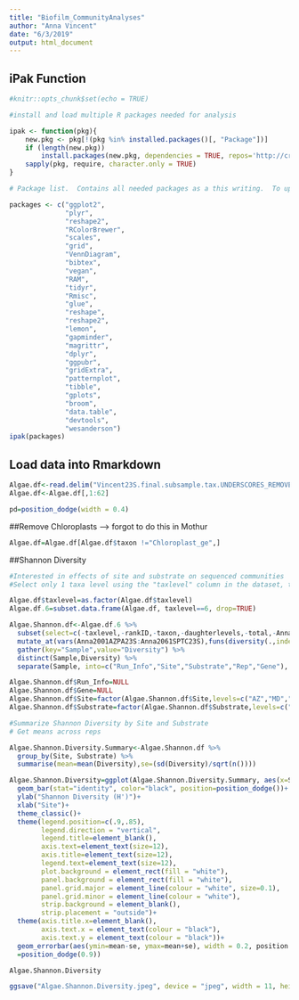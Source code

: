 ```yaml
---
title: "Biofilm_CommunityAnalyses"
author: "Anna Vincent"
date: "6/3/2019"
output: html_document
---
```


## iPak Function

```r
#knitr::opts_chunk$set(echo = TRUE)

#install and load multiple R packages needed for analysis

ipak <- function(pkg){
    new.pkg <- pkg[!(pkg %in% installed.packages()[, "Package"])]
    if (length(new.pkg)) 
        install.packages(new.pkg, dependencies = TRUE, repos='http://cran.us.r-project.org')
    sapply(pkg, require, character.only = TRUE)
}

# Package list.  Contains all needed packages as a this writing.  To update, simply add new package name to the list!

packages <- c("ggplot2", 
              "plyr", 
              "reshape2", 
              "RColorBrewer", 
              "scales", 
              "grid",
              "VennDiagram",
              "bibtex",
              "vegan",
              "RAM",
              "tidyr",
              "Rmisc",
              "glue",
              "reshape",
              "reshape2",
              "lemon",
              "gapminder",
              "magrittr",
              "dplyr",
              "ggpubr",
              "gridExtra",
              "patternplot",
              "tibble",
              "gplots",
              "broom",
              "data.table",
              "devtools",
              "wesanderson")
ipak(packages)

```

## Load data into Rmarkdown

```r

Algae.df<-read.delim("Vincent23S.final.subsample.tax.UNDERSCORES_REMOVED.summary")
Algae.df<-Algae.df[,1:62]

pd=position_dodge(width = 0.4)

```

##Remove Chloroplasts --> forgot to do this in Mothur

```r

Algae.df=Algae.df[Algae.df$taxon !="Chloroplast_ge",]

```

##Shannon Diversity

```r

#Interested in effects of site and substrate on sequenced communities
#Select only 1 taxa level using the "taxlevel" column in the dataset, then perform analysis

Algae.df$taxlevel=as.factor(Algae.df$taxlevel)
Algae.df.6=subset.data.frame(Algae.df, taxlevel==6, drop=TRUE)

Algae.Shannon.df<-Algae.df.6 %>% 
  subset(select=c(-taxlevel,-rankID,-taxon,-daughterlevels,-total,-Anna2020SCB23S,-Anna2031SCD23S,-Anna2041SCE23S)) %>%
  mutate_at(vars(Anna2001AZPA23S:Anna2061SPTC23S),funs(diversity(.,index="shannon"))) %>%
  gather(key="Sample",value="Diversity") %>%
  distinct(Sample,Diversity) %>% 
  separate(Sample, into=c("Run_Info","Site","Substrate","Rep","Gene"), sep=c(-7,-5,-4,-3))

Algae.Shannon.df$Run_Info=NULL
Algae.Shannon.df$Gene=NULL
Algae.Shannon.df$Site=factor(Algae.Shannon.df$Site,levels=c("AZ","MD","WA","HC","NB","SP"),labels=c("Arizona","Maryland","Washington","Higgins Creek","N Br Chicago R","Springbrook Creek"))
Algae.Shannon.df$Substrate=factor(Algae.Shannon.df$Substrate,levels=c("P","F","T"),labels=c("PVC","Foam","Tile"))

#Summarize Shannon Diversity by Site and Substrate
# Get means across reps

Algae.Shannon.Diversity.Summary<-Algae.Shannon.df %>% 
  group_by(Site, Substrate) %>% 
  summarise(mean=mean(Diversity),se=(sd(Diversity)/sqrt(n())))

```

```r

Algae.Shannon.Diversity=ggplot(Algae.Shannon.Diversity.Summary, aes(x=Site,y=mean,fill=Substrate))+
  geom_bar(stat="identity", color="black", position=position_dodge())+
  ylab("Shannon Diversity (H')")+
  xlab("Site")+
  theme_classic()+
  theme(legend.position=c(.9,.85),
        legend.direction = "vertical",
        legend.title=element_blank(),
        axis.text=element_text(size=12),
        axis.title=element_text(size=12),
        legend.text=element_text(size=12),
        plot.background = element_rect(fill = "white"),
        panel.background = element_rect(fill = "white"),
        panel.grid.major = element_line(colour = "white", size=0.1),
        panel.grid.minor = element_line(colour = "white"),
        strip.background = element_blank(),
        strip.placement = "outside")+
  theme(axis.title.x=element_blank(),
        axis.text.x = element_text(colour = "black"),
        axis.text.y = element_text(colour = "black"))+
  geom_errorbar(aes(ymin=mean-se, ymax=mean+se), width = 0.2, position
  =position_dodge(0.9))

Algae.Shannon.Diversity

ggsave("Algae.Shannon.Diversity.jpeg", device = "jpeg", width = 11, height = 8.5, units = "in")

```

